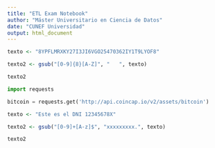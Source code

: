 ```yaml
---
title: "ETL Exam Notebook"
author: "Máster Universitario en Ciencia de Datos"
date: "CUNEF Universidad"
output: html_document
---
```




```r

texto <- "8YPFLMRXKY27I3JI6VGO25470362IY1T9LYOF8"

texto2 <- gsub("[0-9]{8}[A-Z]", "   ", texto)

texto2
```


```python
import requests

bitcoin = requests.get('http://api.coincap.io/v2/assets/bitcoin')
```
```r
texto <- "Este es el DNI 12345678X"

texto2 <- gsub("[0-9]+[A-z]$", "xxxxxxxxx.", texto)

texto2
```


